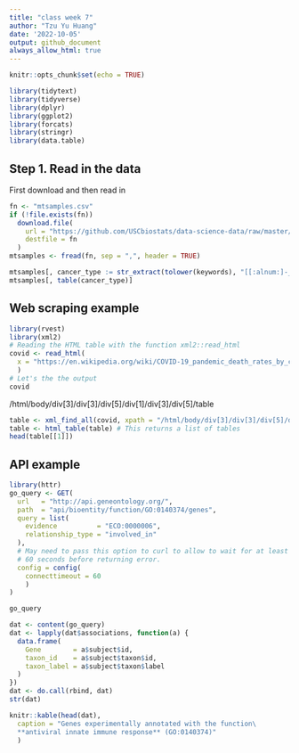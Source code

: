 ```yaml
---
title: "class week 7"
author: "Tzu Yu Huang"
date: '2022-10-05'
output: github_document
always_allow_html: true
---
```


```r
knitr::opts_chunk$set(echo = TRUE)
```

```r
library(tidytext)
library(tidyverse)
library(dplyr)
library(ggplot2)
library(forcats)
library(stringr)
library(data.table)
```

## Step 1. Read in the data
First download and then read in 

```r
fn <- "mtsamples.csv"
if (!file.exists(fn))
  download.file(
    url = "https://github.com/USCbiostats/data-science-data/raw/master/00_mtsamples/mtsamples.csv",
    destfile = fn
  )
mtsamples <- fread(fn, sep = ",", header = TRUE)
```


```r
mtsamples[, cancer_type := str_extract(tolower(keywords), "[[:alnum:]-_]{4,}\\s*cancer")]
mtsamples[, table(cancer_type)]

```

## Web scraping example

```r
library(rvest)
library(xml2)
# Reading the HTML table with the function xml2::read_html
covid <- read_html(
  x = "https://en.wikipedia.org/wiki/COVID-19_pandemic_death_rates_by_country"
  )
# Let's the the output
covid
```

/html/body/div[3]/div[3]/div[5]/div[1]/div[3]/div[5]/table

```r
table <- xml_find_all(covid, xpath = "/html/body/div[3]/div[3]/div[5]/div[1]/div[3]/div[5]/table")
table <- html_table(table) # This returns a list of tables
head(table[[1]])
```

## API example

```r
library(httr)
go_query <- GET(
  url   = "http://api.geneontology.org/",
  path  = "api/bioentity/function/GO:0140374/genes",
  query = list(
    evidence          = "ECO:0000006",
    relationship_type = "involved_in"
  ), 
  # May need to pass this option to curl to allow to wait for at least
  # 60 seconds before returning error.
  config = config(
    connecttimeout = 60
    )
)

go_query
```



```r
dat <- content(go_query) 
dat <- lapply(dat$associations, function(a) {
  data.frame(
    Gene        = a$subject$id,
    taxon_id    = a$subject$taxon$id,
    taxon_label = a$subject$taxon$label
  )
})
dat <- do.call(rbind, dat)
str(dat)
```

```r
knitr::kable(head(dat),
  caption = "Genes experimentally annotated with the function\
  **antiviral innate immune response** (GO:0140374)"
  )
```


